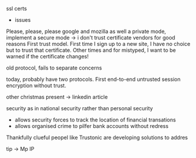 ssl certs
 - issues

Please, please, please google and mozilla as well a private mode, implement a secure mode
-> i don't trust certificate vendors
for good reasons
First trust model. First time I sign up to a new site, I have no choice but to trust that
certificate. Other times and for mistyped, I want to be warned if the certificate changes!

old protocol, fails to separate concerns

today, probably have two protocols. First end-to-end untrusted session encryption without trust.

other christmas present -> linkedin article

security as in national security rather than personal security

 * allows security forces to track the location of financial transations
 * allows organised crime to pilfer bank accounts without redress

Thankfully clueful peopel like Trustonic are developing solutions to addres


tip -> Mp IP